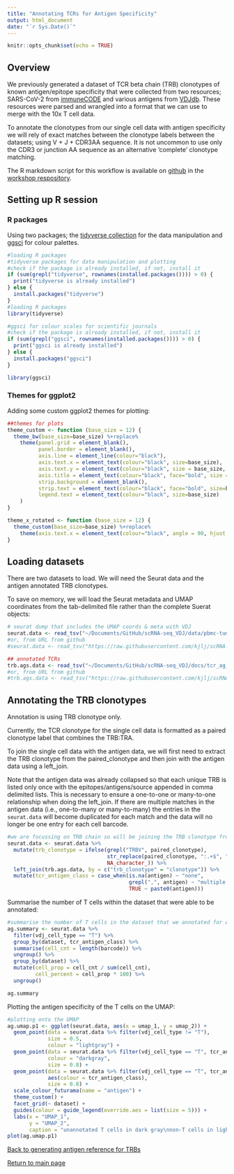 ```yaml
---
title: "Annotating TCRs for Antigen Specificity"
output: html_document
date: "`r Sys.Date()`"
---
```


```r
knitr::opts_chunk$set(echo = TRUE)
```

## Overview

We previously generated a dataset of TCR beta chain (TRB) clonotypes of known antigen/epitope specificity that were collected from two resources; SARS-CoV-2 from [immuneCODE](https://clients.adaptivebiotech.com/pub/covid-2020) and various antigens from [VDJdb](https://vdjdb.cdr3.net/). These resources were parsed and wrangled into a format that we can use to merge with the 10x T cell data.
 
To annotate the clonotypes from our single cell data with antigen specificity we will rely of exact matches between the clonotype labels between the datasets; using V + J + CDR3AA sequence. It is not uncommon to use only the CDR3 or junction AA sequence as an alternative 'complete' clonotype matching.

The R markdown script for this workflow is available on [github](https://raw.githubusercontent.com/kjlj/scRNA-seq_VDJ/main/docs/antigen_annotation_T_cells.Rmd) in the [workshop respository](https://github.com/kjlj/scRNA-seq_VDJ).

## Setting up R session

### R packages 

Using two packages; the [tidyverse collection](https://www.tidyverse.org/) for the data manipulation and [ggsci](https://cran.r-project.org/web/packages/ggsci/vignettes/ggsci.html) for colour palettes.

```r

#loading R packages
#tidyverse packages for data manipulation and plotting
#check if the package is already installed, if not, install it
if (sum(grepl("tidyverse", rownames(installed.packages()))) > 0) {
  print("tidyverse is already installed")
} else {
  install.packages("tidyverse")
}
#loading R packages
library(tidyverse)

#ggsci for colour scales for scientific journals
#check if the package is already installed, if not, install it
if (sum(grepl("ggsci", rownames(installed.packages()))) > 0) {
  print("ggsci is already installed")
} else {
  install.packages("ggsci")
}

library(ggsci)
```


### Themes for ggplot2

Adding some custom ggplot2 themes for plotting:
```r
##themes for plots
theme_custom <- function (base_size = 12) { 
  theme_bw(base_size=base_size) %+replace% 
    theme(panel.grid = element_blank(),
          panel.border = element_blank(),
          axis.line = element_line(colour="black"),
          axis.text.x = element_text(colour="black", size=base_size),
          axis.text.y = element_text(colour="black", size = base_size, hjust = 1),
          axis.title = element_text(colour="black", face="bold", size = base_size),
          strip.background = element_blank(),
          strip.text = element_text(colour="black", face="bold", size=base_size),
          legend.text = element_text(colour="black", size=base_size)
    )
}

theme_x_rotated <- function (base_size = 12) { 
  theme_custom(base_size=base_size) %+replace% 
    theme(axis.text.x = element_text(colour="black", angle = 90, hjust = 1, vjust = 0.5, size=base_size))
}
```

## Loading datasets

There are two datasets to load. We will need the Seurat data and the antigen annotated TRB clonotypes. 

To save on memory, we will load the Seurat metadata and UMAP coordinates from the tab-delimited file rather than the complete Suerat objects:
```r
# seurat dump that includes the UMAP coords & meta with VDJ
seurat.data <- read_tsv("~/Documents/GitHub/scRNA-seq_VDJ/data/pbmc-tumour_seruat_data.tsv")
#or, from URL from github
#seurat.data <- read_tsv("https://raw.githubusercontent.com/kjlj/scRNA-seq_VDJ/main/data/pbmc-tumour_seruat_data.tsv")

## annotated TCRs
trb.ags.data <- read_tsv("~/Documents/GitHub/scRNA-seq_VDJ/docs/tcr_ag_refs/trb_antigens.tsv")
#or, from URL from github
#trb.ags.data <- read_tsv("https://raw.githubusercontent.com/kjlj/scRNA-seq_VDJ/main/docs/tcr_ag_refs/trb_antigens.tsv")
```

## Annotating the TRB clonotypes

Annotation is using TRB clonotype only. 

Currently, the TCR clonotype for the single cell data is formatted as a paired clonotype label that combines the TRB:TRA. 

To join the single cell data with the antigen data, we will first need to extract the TRB clonotype from the paired_clonotype and then join with the antigen data using a left_join. 

Note that the antigen data was already collapsed so that each unique TRB is listed only once with the epitopes/antigens/source appended in comma delimited lists. This is necessary to ensure a one-to-one or many-to-one relationship when doing the left_join. If there are multiple matches in the antigen data (i.e., one-to-many or many-to-many) the entries in the `seurat.data` will become duplicated for each match and the data will no longer be one entry for each cell barcode.

```r
#we are focussing on TRB chain so will be joining the TRB clonotype from 10x with the TRB clonotype from the Ags
seurat.data <- seurat.data %>%
  mutate(trb_clonotype = ifelse(grepl("TRBV", paired_clonotype), 
                                str_replace(paired_clonotype, ":.+$", ""), 
                                NA_character_)) %>%
  left_join(trb.ags.data, by = c("trb_clonotype" = "clonotype")) %>%
  mutate(tcr_antigen_class = case_when(is.na(antigen) ~ "none",
                                       grepl(",", antigen) ~ "multiple ags",
                                       TRUE ~ paste0(antigen)))
```

Summarise the number of T cells within the dataset that were able to be annotated:
```r
#summarise the number of T cells in the dataset that we annotated for Ag specificity
ag.summary <- seurat.data %>%
  filter(vdj_cell_type == "T") %>%
  group_by(dataset, tcr_antigen_class) %>%
  summarise(cell_cnt = length(barcode)) %>%
  ungroup() %>%
  group_by(dataset) %>%
  mutate(cell_prop = cell_cnt / sum(cell_cnt),
         cell_percent = cell_prop * 100) %>%
  ungroup()

ag.summary
```

Plotting the antigen specificity of the T cells on the UMAP:
```r
#plotting onto the UMAP
ag.umap.p1 <- ggplot(seurat.data, aes(x = umap_1, y = umap_2)) +
  geom_point(data = seurat.data %>% filter(vdj_cell_type != "T"), 
             size = 0.5, 
             colour = "lightgray") +
  geom_point(data = seurat.data %>% filter(vdj_cell_type == "T", tcr_antigen_class == "none"), 
             colour = "darkgray", 
             size = 0.8) +
  geom_point(data = seurat.data %>% filter(vdj_cell_type == "T", tcr_antigen_class != "none"),
             aes(colour = tcr_antigen_class),
             size = 0.8) +
  scale_colour_futurama(name = "antigen") +
  theme_custom() +
  facet_grid(~ dataset) +
  guides(colour = guide_legend(override.aes = list(size = 5))) +
  labs(x = "UMAP_1",
       y = "UMAP_2",
       caption = "unannotated T cells in dark gray\nnon-T cells in light gray")
plot(ag.umap.p1)
```

[Back to generating antigen reference for TRBs](https://kjlj.github.io/scRNA-seq_VDJ/docs/generating_Ag_reference_for_TRB.html)

[Return to main page](https://kjlj.github.io/scRNA-seq_VDJ)
